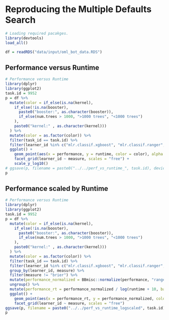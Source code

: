 # Reproducing the Multiple Defaults Search

```r
# Loading required pacakges.
library(devtools)
load_all()
```


```r
df = readRDS("data/input/oml_bot_data.RDS")
```

## Performance versus Runtime

```r
# Performance versus Runtime
library(dplyr)
library(ggplot2)
task.id = 9952
p = df %>%
  mutate(color = if_else(is.na(kernel),
    if_else(!is.na(booster),
      paste0("booster:", as.character(booster)),
      if_else(num.trees > 1000, ">1000 trees", "<1000 trees")
    ),
    paste0("kernel:" , as.character(kernel)))
  ) %>%
  mutate(color = as.factor(color)) %>%
  filter(task_id == task.id) %>%
  filter(learner_id %in% c("mlr.classif.xgboost", "mlr.classif.ranger", "mlr.classif.svm")) %>%
  ggplot() +
    geom_point(aes(x = performance, y = runtime, color = color), alpha = 0.3) +
    facet_grid(learner_id ~ measure, scales = "free") +
    scale_y_log10()
# ggsave(p, filename = paste0("../../perf_vs_runtime_", task.id), device = "jpg")
p
```

## Performance scaled by Runtime

```r
# Performance versus Runtime
library(dplyr)
library(ggplot2)
task.id = 9952
p = df %>%
  mutate(color = if_else(is.na(kernel),
    if_else(!is.na(booster),
      paste0("booster:", as.character(booster)),
      if_else(num.trees > 1000, ">1000 trees", "<1000 trees")
    ),
    paste0("kernel:" , as.character(kernel)))
  ) %>%
  mutate(color = as.factor(color)) %>%
  filter(task_id == task.id) %>%
  filter(learner_id %in% c("mlr.classif.xgboost", "mlr.classif.ranger", "mlr.classif.svm")) %>%
  group_by(learner_id, measure) %>%
  filter(measure != "brier") %>%
  mutate(performance_normalized = BBmisc::normalize(performance, "range")) %>%
  ungroup() %>%
  mutate(performance_rt = performance_normalized / log(runtime + 10, base = 10)^0.15) %>%
  ggplot() +
    geom_point(aes(x = performance_rt, y = performance_normalized, color = color), alpha = 0.3) +
    facet_grid(learner_id ~ measure, scales = "free")
ggsave(p, filename = paste0("../../perf_vs_runtime_logscaled", task.id), device = "jpg")
p
```
